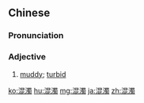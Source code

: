 {{also|混浊}}
==Chinese==
{{zh-forms|s=混浊|alt=溷濁}}

===Pronunciation===
{{zh-pron
|m=hùnzhuó
|c=wan6 zuk6
|cat=a
}}

===Adjective===
{{zh-adj}}

# [[muddy]]; [[turbid]]

{{zh-cat|Advanced}}

[[ko:混濁]]
[[hu:混濁]]
[[mg:混濁]]
[[ja:混濁]]
[[zh:混濁]]